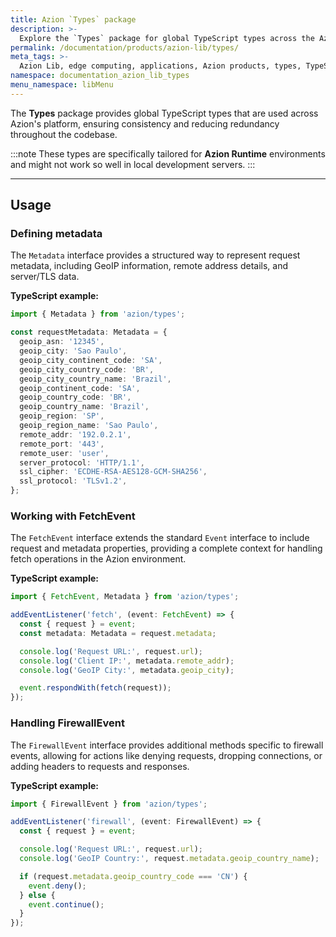```yaml
---
title: Azion `Types` package
description: >-
  Explore the `Types` package for global TypeScript types across the Azion platform.
permalink: /documentation/products/azion-lib/types/
meta_tags: >-
  Azion Lib, edge computing, applications, Azion products, types, TypeScript
namespace: documentation_azion_lib_types
menu_namespace: libMenu
---
```



The **Types** package provides global TypeScript types that are used across Azion's platform, ensuring consistency and reducing redundancy throughout the codebase.

:::note
These types are specifically tailored for **Azion Runtime** environments and might not work so well in local development servers.
:::

<LinkButton link="/en/documentation/products/azion-lib/overview" label="Go to Azion Libraries Overview" severity="secondary" />

---

## Usage

### Defining metadata

The `Metadata` interface provides a structured way to represent request metadata, including GeoIP information, remote address details, and server/TLS data.

**TypeScript example:**

```typescript
import { Metadata } from 'azion/types';

const requestMetadata: Metadata = {
  geoip_asn: '12345',
  geoip_city: 'Sao Paulo',
  geoip_city_continent_code: 'SA',
  geoip_city_country_code: 'BR',
  geoip_city_country_name: 'Brazil',
  geoip_continent_code: 'SA',
  geoip_country_code: 'BR',
  geoip_country_name: 'Brazil',
  geoip_region: 'SP',
  geoip_region_name: 'Sao Paulo',
  remote_addr: '192.0.2.1',
  remote_port: '443',
  remote_user: 'user',
  server_protocol: 'HTTP/1.1',
  ssl_cipher: 'ECDHE-RSA-AES128-GCM-SHA256',
  ssl_protocol: 'TLSv1.2',
};
```

### Working with FetchEvent

The `FetchEvent` interface extends the standard `Event` interface to include request and metadata properties, providing a complete context for handling fetch operations in the Azion environment.

**TypeScript example:**

```typescript
import { FetchEvent, Metadata } from 'azion/types';

addEventListener('fetch', (event: FetchEvent) => {
  const { request } = event;
  const metadata: Metadata = request.metadata;

  console.log('Request URL:', request.url);
  console.log('Client IP:', metadata.remote_addr);
  console.log('GeoIP City:', metadata.geoip_city);

  event.respondWith(fetch(request));
});
```

### Handling FirewallEvent

The `FirewallEvent` interface provides additional methods specific to firewall events, allowing for actions like denying requests, dropping connections, or adding headers to requests and responses.

**TypeScript example:**

```typescript
import { FirewallEvent } from 'azion/types';

addEventListener('firewall', (event: FirewallEvent) => {
  const { request } = event;

  console.log('Request URL:', request.url);
  console.log('GeoIP Country:', request.metadata.geoip_country_name);

  if (request.metadata.geoip_country_code === 'CN') {
    event.deny();
  } else {
    event.continue();
  }
});
```
